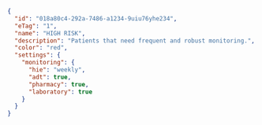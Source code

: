 ```json
{
  "id": "018a80c4-292a-7486-a1234-9uiu76yhe234",
  "eTag": "1",
  "name": "HIGH RISK",
  "description": "Patients that need frequent and robust monitoring.",
  "color": "red",
  "settings": {
    "monitoring": {
      "hie": "weekly",
      "adt": true,
      "pharmacy": true,
      "laboratory": true
    }
  }
}
```
